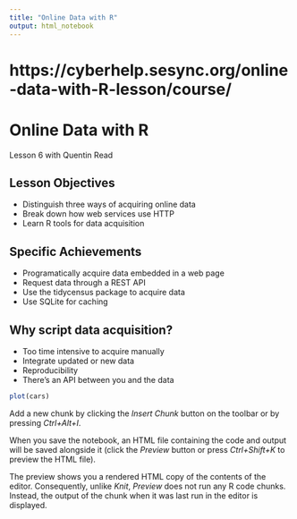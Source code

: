 ```yaml
---
title: "Online Data with R"
output: html_notebook
---
```


# https://cyberhelp.sesync.org/online-data-with-R-lesson/course/
# Online Data with R
Lesson 6 with Quentin Read

## Lesson Objectives
* Distinguish three ways of acquiring online data
* Break down how web services use HTTP
* Learn R tools for data acquisition

## Specific Achievements
* Programatically acquire data embedded in a web page
* Request data through a REST API
* Use the tidycensus package to acquire data
* Use SQLite for caching

## Why script data acquisition?
* Too time intensive to acquire manually
* Integrate updated or new data
* Reproducibility
* There’s an API between you and the data

```r
plot(cars)
```

Add a new chunk by clicking the *Insert Chunk* button on the toolbar or by pressing *Ctrl+Alt+I*.

When you save the notebook, an HTML file containing the code and output will be saved alongside it (click the *Preview* button or press *Ctrl+Shift+K* to preview the HTML file).

The preview shows you a rendered HTML copy of the contents of the editor. Consequently, unlike *Knit*, *Preview* does not run any R code chunks. Instead, the output of the chunk when it was last run in the editor is displayed.

